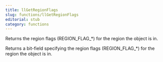 ```yaml
---
title: llGetRegionFlags
slug: functions/llGetRegionFlags
editorial: stub
category: functions
---
```


<LSLFunction name="llGetRegionFlags"/>

Returns the region flags (REGION_FLAG_*) for the region the object is in.

Returns a bit-field specifying the region flags (REGION_FLAG_*) for the region the object is in.
